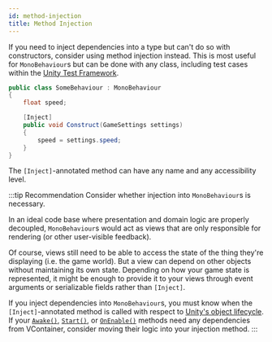 ```yaml
---
id: method-injection
title: Method Injection
---
```


If you need to inject dependencies into a type but can't do so with constructors, consider using method injection instead. This is most useful for `MonoBehaviour`s but can be done with any class, including test cases within the [Unity Test Framework](https://docs.unity3d.com/Packages/com.unity.test-framework@latest).

```csharp
public class SomeBehaviour : MonoBehaviour
{
    float speed;

    [Inject]
    public void Construct(GameSettings settings)
    {
        speed = settings.speed;
    }
}
```

The `[Inject]`-annotated method can have any name and any accessibility level.

:::tip Recommendation
Consider whether injection into `MonoBehaviour`s is necessary.

In an ideal code base where presentation and domain logic are properly decoupled, `MonoBehaviour`s would act as views that are only responsible for rendering (or other user-visible feedback).

Of course, views still need to be able to access the state of the thing they're displaying (i.e. the game world). But a view can depend on other objects without maintaining its own state. Depending on how your game state is represented, it might be enough to provide it to your views through event arguments or serializable fields rather than `[Inject]`.

If you inject dependencies into `MonoBehaviour`s, you must know when the `[Inject]`-annotated method is called with respect to [Unity's object lifecycle](https://docs.unity3d.com/Manual/ExecutionOrder). If your [`Awake()`](https://docs.unity3d.com/ScriptReference/MonoBehaviour.Awake), [`Start()`](https://docs.unity3d.com/ScriptReference/MonoBehaviour.Start), or [`OnEnable()`](https://docs.unity3d.com/ScriptReference/MonoBehaviour.OnEnable) methods need any dependencies from VContainer, consider moving their logic into your injection method.
:::

